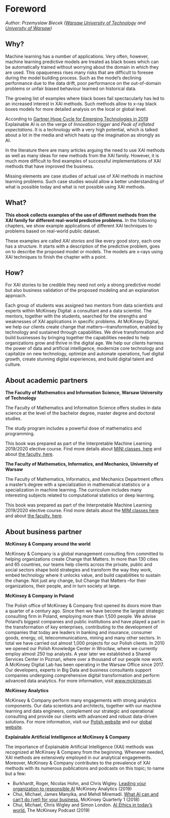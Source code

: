 # Foreword {-}

*Author: Przemyslaw Biecek ([Warsaw University of Technology](https://mini.pw.edu.pl) and [University of Warsaw](https://www.mimuw.edu.pl/))*

## Why?

Machine learning has a number of applications. Very often, however, machine learning predictive models are treated as black boxes which can be automatically trained without worrying about the domain in which they are used.
This opaqueness rises many risks that are difficult to foresee during the model building process. Such as the model's declining performance due to the data drift, poor performance on the out-of-domain problems or unfair biased behaviour learned on historical data.

The growing list of examples where black boxes fail spectacularly has led to an increased interest in XAI methods. Such methods allow to x-ray black boxes models for more detailed analysis on the local or global level. 

According to [Gartner Hype Cycle for Emerging Technologies in 2019](https://www.gartner.com/smarterwithgartner/5-trends-appear-on-the-gartner-hype-cycle-for-emerging-technologies-2019/) Explainable AI is on the verge of *Innovation trigger* and *Peak of inflated expectations*. It is a technology with a very high potential, which is talked about a lot in the media and which heats up the imagination as strongly as AI.

In the literature there are many articles arguing the need to use XAI methods as well as many ideas for new methods from the XAI family. However, it is much more difficult to find examples of successful implementations of XAI methods that have improved the business.

Missing elements are case studies of actual use of XAI methods in machine learning problems. Such case studies would allow a better understanding of what is possible today and what is not possible using XAI methods.

## What?

**This ebook collects examples of the use of different methods from the XAI family for different real-world predictive problems.**
In the following chapters, we show example applications of different XAI techniques to problems based on real-world public dataset.

These examples are called *XAI stories* and like every good story, each one has a structure. It starts with a description of the predictive problem, goes on to describe the proposed model or models. The models are x-rays using XAI techniques to finish the chapter with a point.

## How?

For XAI stories to be credible they need not only a strong predictive model but also business validation of the proposed modeling and an explanation approach.

Each group of students was assigned two mentors from data scientists and experts within McKinsey Digital: a consultant and a data scientist. The mentors, together with the students, searched for the strengths and weaknesses of XAI applications in specific problems. At McKinsey Digital, we help our clients create change that matters—transformation, enabled by technology and sustained through capabilities. We drive transformation and build businesses by bringing together the capabilities needed to help organizations grow and thrive in the digital age. We help our clients harness the power of data and artificial intelligence, modernize core technology and capitalize on new technology, optimize and automate operations, fuel digital growth, create stunning digital experiences, and build digital talent and culture.

## About academic partners

**The Faculty of Mathematics and Information Science, Warsaw University of Technology**

The Faculty of Mathematics and Information Science offers studies in data science at the level of the bachelor degree, master degree and doctoral studies.

The study program includes a powerful dose of mathematics and programming. 

This book was prepared as part of the Interpretable Machine Learning 2019/2020 elective course. Find more details about [MiNI classes, here](https://usosweb.usos.pw.edu.pl/kontroler.php?_action=katalog2/przedmioty/pokazPrzedmiot&kod=1120-IN000-MSP-0501) and about [the faculty, here](https://ww2.mini.pw.edu.pl/).


**The Faculty of Mathematics, Informatics, and Mechanics, University of Warsaw**

The Faculty of Mathematics, Informatics, and Mechanics Department offers a master's degree with a specialization in mathematical statistics or a specialization in machine learning. The curriculum includes many interesting subjects related to computational statistics or deep learning. 

This book was prepared as part of the Interpretable Machine Learning 2019/2020 elective course. Find more details about the [MIM classes here](https://usosweb.uw.edu.pl/kontroler.php?_action=katalog2/przedmioty/pokazPrzedmiot&kod=1000-1M18WUM) and about [the faculty, here](https://www.mimuw.edu.pl/en).


## About business partner

**McKinsey & Company around the world**

McKinsey & Company is a global management consulting firm committed to helping organizations create Change that Matters. In more than 130 cities and 65 countries, our teams help clients across the private, public and social sectors shape bold strategies and transform the way they work, embed technology where it unlocks value, and build capabilities to sustain the change. Not just any change, but Change that Matters –for their organizations, their people, and in turn society at large.

**McKinsey & Company in Poland**

The Polish office of McKinsey & Company first opened its doors more than a quarter of a century ago. Since then we have become the largest strategic consulting firm in Poland, employing more than 1,500 people. We advise Poland’s biggest companies and public institutions and have played a part in the transformation of key enterprises, contributing to the development of companies that today are leaders in banking and insurance, consumer goods, energy, oil, telecommunications, mining and many other sectors. In total we have carried out almost 1,000 projects for our Polish clients. In 2010 we opened our Polish Knowledge Center in Wrocław, where we currently employ almost 250 top analysts. A year later we established a Shared Services Center in Poznań, where over a thousand of our people now work. A McKinsey Digital Lab has been operating in the Warsaw Office since 2017. Our developers, experts in Big Data and business consultants support companies undergoing comprehensive digital transformation and perform advanced data analytics. For more information, visit [www.mckinsey.pl](www.mckinsey.pl).

**McKinsey Analytics**

McKinsey & Company perform many engagements with strong analytics components. Our data scientists and architects, together with our machine learning and data engineers, complement our strategic and operational consulting and provide our clients with advanced and robust data-driven solutions. For more information, visit our [Polish website](https://www.mckinsey.com/pl/our-work/mckinsey-analytics) and our [global website](https://www.mckinsey.com/business-functions/mckinsey-analytics/how-we-help-clients).

**Explainable Artificial Intelligence at McKinsey & Company**

The importance of Explainable Artificial Intelligence (XAI) methods was recognized at McKinsey & Company from the beginning. Whenever needed, XAI methods are extensively employed in our analytical engagements. Moreover, McKinsey & Company contributes to the prevalence of XAI methods with its numerous publications and podcasts on this topic; to name but a few:

* Burkhardt, Roger, Nicolas Hohn, and Chris Wigley. [Leading your organization to responsible AI](https://www.mckinsey.com/business-functions/mckinsey-analytics/our-insights/leading-your-organization-to-responsible-ai) McKinsey Analytics (2019)
* Chui, Michael, James Manyika, and Mehdi Miremadi. [What AI can and can’t do (yet) for your business.](https://www.mckinsey.com/business-functions/mckinsey-analytics/our-insights/what-ai-can-and-cant-do-yet-for-your-business) McKinsey Quarterly 1 (2018)
* Chui, Michael, Chris Wigley and Simon London. [AI Ethics in today’s world.](https://www.mckinsey.com/featured-insights/artificial-intelligence/ai-ethics-podcast) The McKinsey Podcast (2019)
